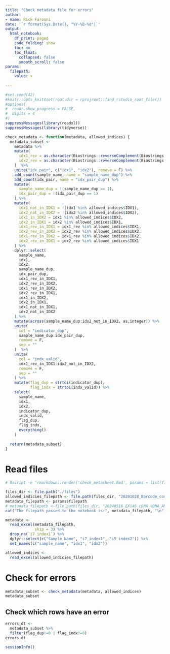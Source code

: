 ```yaml
---
title: "Check metadata file for errors"
author: 
- name: Rick Farouni
date: '`r format(Sys.Date(), "%Y-%B-%d")`'
output:
  html_notebook:
    df_print: paged
    code_folding: show
    toc: no
    toc_float: 
      collapsed: false
      smooth_scroll: false
params:
  filepath:
    value: x      
            
---
```



```r
#set.seed(42)
#knitr::opts_knit$set(root.dir = rprojroot::find_rstudio_root_file())
#options(
#  readr.show_progress = FALSE,
#  digits = 4
#)
suppressMessages(library(readxl))
suppressMessages(library(tidyverse))
```


```r
check_metadata <- function(metadata, allowed_indices) {
  metadata_subset <-
    metadata %>%
    mutate(
      idx1_rev = as.character(Biostrings::reverseComplement(Biostrings::DNAStringSet(idx1))),
      idx2_rev = as.character(Biostrings::reverseComplement(Biostrings::DNAStringSet(idx2)))
    )  %>%
    unite("idx_pair", c("idx1", "idx2"), remove = F) %>%
    add_count(sample_name, name = "sample_name_dup") %>%
    add_count(idx_pair, name = "idx_pair_dup") %>%
    mutate(
      sample_name_dup = !(sample_name_dup == 1),
      idx_pair_dup = !(idx_pair_dup == 1)
    ) %>%
    mutate(
      idx1_not_in_IDX1 = !(idx1 %in% allowed_indices$IDX1),
      idx2_not_in_IDX2 = !(idx2 %in% allowed_indices$IDX2),
      idx1_in_IDX2 = idx1 %in% allowed_indices$IDX2,
      idx2_in_IDX1 = idx2 %in% allowed_indices$IDX1,
      idx1_rev_in_IDX1 = idx1_rev %in% allowed_indices$IDX1,
      idx2_rev_in_IDX2 = idx2_rev %in% allowed_indices$IDX2,
      idx1_rev_in_IDX2 = idx1_rev %in% allowed_indices$IDX2,
      idx2_rev_in_IDX1 = idx2_rev %in% allowed_indices$IDX1
    ) %>%
    dplyr::select(
      sample_name,
      idx1,
      idx2,
      sample_name_dup,
      idx_pair_dup,
      idx1_rev_in_IDX1,
      idx2_rev_in_IDX2,
      idx1_rev_in_IDX2,
      idx2_rev_in_IDX1,
      idx1_in_IDX2,
      idx2_in_IDX1,
      idx1_not_in_IDX1,
      idx2_not_in_IDX2
    ) %>%
    mutate(across(sample_name_dup:idx2_not_in_IDX2, as.integer)) %>%
    unite(
      col = "indicator_dup",
      sample_name_dup:idx_pair_dup,
      remove = F,
      sep = ""
    )  %>%
    unite(
      col = "indx_valid",
      idx1_rev_in_IDX1:idx2_not_in_IDX2,
      remove = F,
      sep = ""
    ) %>%
    mutate(flag_dup = strtoi(indicator_dup),
           flag_indx = strtoi(indx_valid)) %>%
    select(
      sample_name,
      idx1,
      idx2,
      indicator_dup,
      indx_valid,
      flag_dup,
      flag_indx,
      everything()
    )
  
  return(metadata_subset)
}
```


# Read files 

```r
# Rscript -e "rmarkdown::render('check_metasheet.Rmd', params = list(filepath = './files/20230324_Metadata_NextSeq_SR150_HIGH_OB.xlsx'), output_file ='./files/20230324_Metadata_NextSeq_SR150_HIGH_OB.nb.html')"

files_dir <- file.path("./files")
allowed_indicies_filepath <- file.path(files_dir, "20201028_Barcode_combinations_Platt_group_2nd_Rd_PCR.xlsx")
metadata_filepath <- params$filepath 
# metadata_filepath <-file.path(files_dir, "20240516_EX146_cDNA_vDNA_AM_Metadata_SR75_HIGH.xlsx")
cat("The filepath passed to the notebook is:", metadata_filepath, "\n")
```



```r
metadata <- 
  read_excel(metadata_filepath, 
             skip = 3) %>%
  drop_na(`i7 index1`) %>%
  dplyr::select(c("Sample Name", "i7 index1", "i5 index2")) %>%
  set_names(c("sample_name", "idx1", "idx2"))

allowed_indices <-
  read_excel(allowed_indicies_filepath)

```



# Check for errors

```r
metadata_subset <- check_metadata(metadata, allowed_indices)
metadata_subset
```


## Check which rows have an error
```r
errors_dt <-
  metadata_subset %>%
  filter(flag_dup!=0 | flag_indx!=0)
errors_dt
```




```r
sessionInfo()
```

